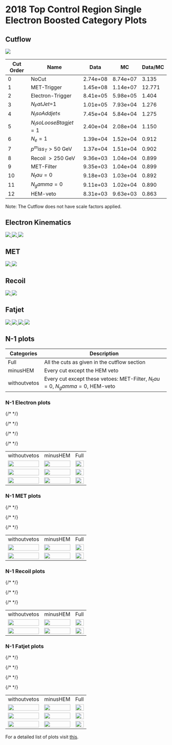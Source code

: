 # 2018 Top Control Region Single Electron Boosted Category Plots

## Cutflow
<a href="https://github.com/prayagyadav/shivani_code/blob/master/plots/ver7/boosted/e/Cutflow_BCat_CRTope_plot_2018.png">
<img src="https://github.com/prayagyadav/shivani_code/blob/master/plots/ver7/boosted/e/Cutflow_BCat_CRTope_plot_2018.png?raw=true"  />
</a>

| Cut Order | Name                  | Data     | MC       | Data/MC |
|-----------|-----------------------|----------|----------|---------|
| 0         | NoCut                 | 2.74e+08 | 8.74e+07 | 3.135   |
| 1         | MET-Trigger           | 1.45e+08 | 1.14e+07 | 12.771  |
| 2         | Electron-Trigger      | 8.41e+05 | 5.98e+05 | 1.404   |
| 3         | $N_FatJet$=1          | 1.01e+05 | 7.93e+04 | 1.276   |
| 4         | $N_IsoAddjet\leq$     | 7.45e+04 | 5.84e+04 | 1.275   |
| 5         | $N_IsoLooseBtagjet=1$ | 2.40e+04 | 2.08e+04 | 1.150   |
| 6         | $N_e=1$               | 1.39e+04 | 1.52e+04 | 0.912   |
| 7         | $p^miss_T>50$ GeV     | 1.37e+04 | 1.51e+04 | 0.902   |
| 8         | Recoil $>250$ GeV     | 9.36e+03 | 1.04e+04 | 0.899   |
| 9         | MET-Filter            | 9.35e+03 | 1.04e+04 | 0.899   |
| 10        | $N_tau=0$             | 9.18e+03 | 1.03e+04 | 0.892   |
| 11        | $N_gamma=0$           | 9.11e+03 | 1.02e+04 | 0.890   |
| 12        | HEM-veto              | 8.31e+03 | 9.63e+03 | 0.863   |

Note: The Cutflow does not have scale factors applied.

## Electron Kinematics
<a href="https://github.com/prayagyadav/shivani_code/blob/master/plots/ver7/boosted/e/Electron_pT_BCatTope_2018.png">
<img src="https://github.com/prayagyadav/shivani_code/blob/master/plots/ver7/boosted/e/Electron_pT_BCatTope_2018.png?raw=true"  />
</a>


<a href="https://github.com/prayagyadav/shivani_code/blob/master/plots/ver7/boosted/e/Electron_Eta_BCatTope_2018.png">
<img src="https://github.com/prayagyadav/shivani_code/blob/master/plots/ver7/boosted/e/Electron_Eta_BCatTope_2018.png?raw=true"  />
</a>

<a href="https://github.com/prayagyadav/shivani_code/blob/master/plots/ver7/boosted/e/Electron_Phi_BCatTope_2018.png">
<img src="https://github.com/prayagyadav/shivani_code/blob/master/plots/ver7/boosted/e/Electron_Phi_BCatTope_2018.png?raw=true"  />
</a>

## MET
<a href="https://github.com/prayagyadav/shivani_code/blob/master/plots/ver7/boosted/e/MET_pT_BCatTope_2018.png">
<img src="https://github.com/prayagyadav/shivani_code/blob/master/plots/ver7/boosted/e/MET_pT_BCatTope_2018.png?raw=true"  />
</a>
<a href="https://github.com/prayagyadav/shivani_code/blob/master/plots/ver7/boosted/e/MET_Phi_BCatTope_2018.png">
<img src="https://github.com/prayagyadav/shivani_code/blob/master/plots/ver7/boosted/e/MET_Phi_BCatTope_2018.png?raw=true"  />
</a>

## Recoil
<a href="https://github.com/prayagyadav/shivani_code/blob/master/plots/ver7/boosted/e/Recoil_BCatTope_2018.png"> 
<img src="https://github.com/prayagyadav/shivani_code/blob/master/plots/ver7/boosted/e/Recoil_BCatTope_2018.png?raw=true"  />
</a>
<a href="https://github.com/prayagyadav/shivani_code/blob/master/plots/ver7/boosted/e/Recoil_Phi_BCatTope_2018.png">
<img src="https://github.com/prayagyadav/shivani_code/blob/master/plots/ver7/boosted/e/Recoil_Phi_BCatTope_2018.png?raw=true" />
</a>

## Fatjet
<a href="https://github.com/prayagyadav/shivani_code/blob/master/plots/ver7/boosted/e/FJet_pT_BCatTope_2018.png">
<img src="https://github.com/prayagyadav/shivani_code/blob/master/plots/ver7/boosted/e/FJet_pT_BCatTope_2018.png?raw=true"  />
</a>
<a href="https://github.com/prayagyadav/shivani_code/blob/master/plots/ver7/boosted/e/FJet_Eta_BCatTope_2018.png">
<img src="https://github.com/prayagyadav/shivani_code/blob/master/plots/ver7/boosted/e/FJet_Eta_BCatTope_2018.png?raw=true"  />
</a>
<a href="https://github.com/prayagyadav/shivani_code/blob/master/plots/ver7/boosted/e/FJet_Phi_BCatTope_2018.png">
<img src="https://github.com/prayagyadav/shivani_code/blob/master/plots/ver7/boosted/e/FJet_Phi_BCatTope_2018.png?raw=true"  />
</a>
<a href="https://github.com/prayagyadav/shivani_code/blob/master/plots/ver7/boosted/e/FJet_Msd_BCatTope_2018.png">
<img src="https://github.com/prayagyadav/shivani_code/blob/master/plots/ver7/boosted/e/FJet_Msd_BCatTope_2018.png?raw=true"  />
</a>

## N-1 plots

|Categories|Description|
|--- |--- |
|Full|All the cuts as given in the cutflow section|
|minusHEM|Every cut except the HEM veto|
|withoutvetos|Every cut except these vetoes: MET-Filter, $N_tau=0$, $N_gamma=0$, HEM-veto|


### N-1 Electron plots

<table class="tg">
<tbody>

  {/* <!--- Description ---> */}
  <tr>
    <td class="tg-0pky">withoutvetos</td>
    <td class="tg-0pky">minusHEM</td>
    <td class="tg-0pky">Full</td>
  </tr>

  {/* <!--- Electron_pT ---> */}
  <tr>
    <td class="tg-0pky">
        <a href="https://github.com/prayagyadav/shivani_code/blob/master/plots/ver7/boosted/e/debug_Electron_pTwithoutvetos_BCatTope_2018.png">
            <img src="https://github.com/prayagyadav/shivani_code/blob/master/plots/ver7/boosted/e/debug_Electron_pTwithoutvetos_BCatTope_2018.png?raw=true" width="100%" />
        </a>
    </td>
    <td class="tg-0pky">
        <a href="https://github.com/prayagyadav/shivani_code/blob/master/plots/ver7/boosted/e/debug_Electron_pTminusHEM_BCatTope_2018.png">
            <img src="https://github.com/prayagyadav/shivani_code/blob/master/plots/ver7/boosted/e/debug_Electron_pTminusHEM_BCatTope_2018.png?raw=true" width="100%" />
        </a>
    </td>
    <td class="tg-0pky">
        <a href="https://github.com/prayagyadav/shivani_code/blob/master/plots/ver7/boosted/e/Electron_pT_BCatTope_2018.png">
            <img src="https://github.com/prayagyadav/shivani_code/blob/master/plots/ver7/boosted/e/Electron_pT_BCatTope_2018.png?raw=true" width="100%" />
        </a>
    </td>
  </tr>

  {/* <!--- Electron_Eta ---> */}
  <tr>
    <td class="tg-0pky">
        <a href="https://github.com/prayagyadav/shivani_code/blob/master/plots/ver7/boosted/e/debug_Electron_Etawithoutvetos_BCatTope_2018.png">
            <img src="https://github.com/prayagyadav/shivani_code/blob/master/plots/ver7/boosted/e/debug_Electron_Etawithoutvetos_BCatTope_2018.png?raw=true" width="100%" />
        </a>
    </td>
    <td class="tg-0pky">
        <a href="https://github.com/prayagyadav/shivani_code/blob/master/plots/ver7/boosted/e/debug_Electron_EtaminusHEM_BCatTope_2018.png">
            <img src="https://github.com/prayagyadav/shivani_code/blob/master/plots/ver7/boosted/e/debug_Electron_EtaminusHEM_BCatTope_2018.png?raw=true" width="100%" />
        </a>
    </td>
    <td class="tg-0pky">
        <a href="https://github.com/prayagyadav/shivani_code/blob/master/plots/ver7/boosted/e/Electron_Eta_BCatTope_2018.png">
            <img src="https://github.com/prayagyadav/shivani_code/blob/master/plots/ver7/boosted/e/Electron_Eta_BCatTope_2018.png?raw=true" width="100%" />
        </a>
    </td>
  </tr>

  {/* <!--- Electron_Phi ---> */}
  <tr>
    <td class="tg-0pky">
        <a href="https://github.com/prayagyadav/shivani_code/blob/master/plots/ver7/boosted/e/debug_Electron_Phiwithoutvetos_BCatTope_2018.png">
            <img src="https://github.com/prayagyadav/shivani_code/blob/master/plots/ver7/boosted/e/debug_Electron_Phiwithoutvetos_BCatTope_2018.png?raw=true" width="100%" />
        </a>
    </td>
    <td class="tg-0pky">
        <a href="https://github.com/prayagyadav/shivani_code/blob/master/plots/ver7/boosted/e/debug_Electron_PhiminusHEM_BCatTope_2018.png">
            <img src="https://github.com/prayagyadav/shivani_code/blob/master/plots/ver7/boosted/e/debug_Electron_PhiminusHEM_BCatTope_2018.png?raw=true" width="100%" />
        </a>
    </td>
    <td class="tg-0pky">
        <a href="https://github.com/prayagyadav/shivani_code/blob/master/plots/ver7/boosted/e/Electron_Phi_BCatTope_2018.png">
            <img src="https://github.com/prayagyadav/shivani_code/blob/master/plots/ver7/boosted/e/Electron_Phi_BCatTope_2018.png?raw=true" width="100%" />
        </a>
    </td>
  </tr>

</tbody>
</table>

### N-1 MET plots

<table class="tg">
<tbody>

  {/* <!--- Description ---> */}
  <tr>
    <td class="tg-0pky">withoutvetos</td>
    <td class="tg-0pky">minusHEM</td>
    <td class="tg-0pky">Full</td>
  </tr>

  {/* <!--- MET ---> */}
  <tr>
    <td class="tg-0pky">
        <a href="https://github.com/prayagyadav/shivani_code/blob/master/plots/ver7/boosted/e/debug_MET_pTwithoutvetos_BCatTope_2018.png">
            <img src="https://github.com/prayagyadav/shivani_code/blob/master/plots/ver7/boosted/e/debug_MET_pTwithoutvetos_BCatTope_2018.png?raw=true" width="100%" />
        </a>
    </td>
    <td class="tg-0pky">
        <a href="https://github.com/prayagyadav/shivani_code/blob/master/plots/ver7/boosted/e/debug_MET_pTminusHEM_BCatTope_2018.png">
            <img src="https://github.com/prayagyadav/shivani_code/blob/master/plots/ver7/boosted/e/debug_MET_pTminusHEM_BCatTope_2018.png?raw=true" width="100%" />
        </a>
    </td>
    <td class="tg-0pky">
        <a href="https://github.com/prayagyadav/shivani_code/blob/master/plots/ver7/boosted/e/MET_pT_BCatTope_2018.png">
            <img src="https://github.com/prayagyadav/shivani_code/blob/master/plots/ver7/boosted/e/MET_pT_BCatTope_2018.png?raw=true" width="100%" />
        </a>
    </td>
  </tr>

  {/* <!--- MET Phi ---> */}
  <tr>
    <td class="tg-0pky">
        <a href="https://github.com/prayagyadav/shivani_code/blob/master/plots/ver7/boosted/e/debug_MET_Phiwithoutvetos_BCatTope_2018.png">
            <img src="https://github.com/prayagyadav/shivani_code/blob/master/plots/ver7/boosted/e/debug_MET_Phiwithoutvetos_BCatTope_2018.png?raw=true" width="100%" />
        </a>
    </td>
    <td class="tg-0pky">
        <a href="https://github.com/prayagyadav/shivani_code/blob/master/plots/ver7/boosted/e/debug_MET_PhiminusHEM_BCatTope_2018.png">
            <img src="https://github.com/prayagyadav/shivani_code/blob/master/plots/ver7/boosted/e/debug_MET_PhiminusHEM_BCatTope_2018.png?raw=true" width="100%" />
        </a>
    </td>
    <td class="tg-0pky">
        <a href="https://github.com/prayagyadav/shivani_code/blob/master/plots/ver7/boosted/e/MET_Phi_BCatTope_2018.png">
            <img src="https://github.com/prayagyadav/shivani_code/blob/master/plots/ver7/boosted/e/MET_Phi_BCatTope_2018.png?raw=true" width="100%" />
        </a>
    </td>
  </tr>

</tbody>
</table>

### N-1 Recoil plots

<table class="tg">
<tbody>

  {/* <!--- Description ---> */}
  <tr>
    <td class="tg-0pky">withoutvetos</td>
    <td class="tg-0pky">minusHEM</td>
    <td class="tg-0pky">Full</td>
  </tr>

  {/* <!--- Recoil ---> */}
  <tr>
    <td class="tg-0pky">
        <a href="https://github.com/prayagyadav/shivani_code/blob/master/plots/ver7/boosted/e/debug_Recoilwithoutvetos_BCatTope_2018.png">
            <img src="https://github.com/prayagyadav/shivani_code/blob/master/plots/ver7/boosted/e/debug_Recoilwithoutvetos_BCatTope_2018.png?raw=true" width="100%" />
        </a>
    </td>
    <td class="tg-0pky">
        <a href="https://github.com/prayagyadav/shivani_code/blob/master/plots/ver7/boosted/e/debug_RecoilminusHEM_BCatTope_2018.png">
            <img src="https://github.com/prayagyadav/shivani_code/blob/master/plots/ver7/boosted/e/debug_RecoilminusHEM_BCatTope_2018.png?raw=true" width="100%" />
        </a>
    </td>
    <td class="tg-0pky">
        <a href="https://github.com/prayagyadav/shivani_code/blob/master/plots/ver7/boosted/e/Recoil_BCatTope_2018.png">
            <img src="https://github.com/prayagyadav/shivani_code/blob/master/plots/ver7/boosted/e/Recoil_BCatTope_2018.png?raw=true" width="100%" />
        </a>
    </td>
  </tr>

  {/* <!--- Recoil Phi ---> */}
  <tr>
    <td class="tg-0pky">
        <a href="https://github.com/prayagyadav/shivani_code/blob/master/plots/ver7/boosted/e/debug_Recoil_Phiwithoutvetos_BCatTope_2018.png">
            <img src="https://github.com/prayagyadav/shivani_code/blob/master/plots/ver7/boosted/e/debug_Recoil_Phiwithoutvetos_BCatTope_2018.png?raw=true" width="100%" />
        </a>
    </td>
    <td class="tg-0pky">
        <a href="https://github.com/prayagyadav/shivani_code/blob/master/plots/ver7/boosted/e/debug_Recoil_PhiminusHEM_BCatTope_2018.png">
            <img src="https://github.com/prayagyadav/shivani_code/blob/master/plots/ver7/boosted/e/debug_Recoil_PhiminusHEM_BCatTope_2018.png?raw=true" width="100%" />
        </a>
    </td>
    <td class="tg-0pky">
        <a href="https://github.com/prayagyadav/shivani_code/blob/master/plots/ver7/boosted/e/Recoil_Phi_BCatTope_2018.png">
            <img src="https://github.com/prayagyadav/shivani_code/blob/master/plots/ver7/boosted/e/Recoil_Phi_BCatTope_2018.png?raw=true" width="100%" />
        </a>
    </td>
  </tr>

</tbody>
</table>

### N-1 Fatjet plots

<table class="tg">
<tbody>

  {/* <!--- Description ---> */}
  <tr>
    <td class="tg-0pky">withoutvetos</td>
    <td class="tg-0pky">minusHEM</td>
    <td class="tg-0pky">Full</td>
  </tr>

  {/* <!--- FJet_pT ---> */}
  <tr>
    <td class="tg-0pky">
        <a href="https://github.com/prayagyadav/shivani_code/blob/master/plots/ver7/boosted/e/debug_FJet_pTwithoutvetos_BCatTope_2018.png">
            <img src="https://github.com/prayagyadav/shivani_code/blob/master/plots/ver7/boosted/e/debug_FJet_pTwithoutvetos_BCatTope_2018.png?raw=true" width="100%" />
        </a>
    </td>
    <td class="tg-0pky">
        <a href="https://github.com/prayagyadav/shivani_code/blob/master/plots/ver7/boosted/e/debug_FJet_pTminusHEM_BCatTope_2018.png">
            <img src="https://github.com/prayagyadav/shivani_code/blob/master/plots/ver7/boosted/e/debug_FJet_pTminusHEM_BCatTope_2018.png?raw=true" width="100%" />
        </a>
    </td>
    <td class="tg-0pky">
        <a href="https://github.com/prayagyadav/shivani_code/blob/master/plots/ver7/boosted/e/FJet_pT_BCatTope_2018.png">
            <img src="https://github.com/prayagyadav/shivani_code/blob/master/plots/ver7/boosted/e/FJet_pT_BCatTope_2018.png?raw=true" width="100%" />
        </a>
    </td>
  </tr>

  {/* <!--- FJet_Eta ---> */}
  <tr>
    <td class="tg-0pky">
        <a href="https://github.com/prayagyadav/shivani_code/blob/master/plots/ver7/boosted/e/debug_FJet_Etawithoutvetos_BCatTope_2018.png">
            <img src="https://github.com/prayagyadav/shivani_code/blob/master/plots/ver7/boosted/e/debug_FJet_Etawithoutvetos_BCatTope_2018.png?raw=true" width="100%" />
        </a>
    </td>
    <td class="tg-0pky">
        <a href="https://github.com/prayagyadav/shivani_code/blob/master/plots/ver7/boosted/e/debug_FJet_EtaminusHEM_BCatTope_2018.png">
            <img src="https://github.com/prayagyadav/shivani_code/blob/master/plots/ver7/boosted/e/debug_FJet_EtaminusHEM_BCatTope_2018.png?raw=true" width="100%" />
        </a>
    </td>
    <td class="tg-0pky">
        <a href="https://github.com/prayagyadav/shivani_code/blob/master/plots/ver7/boosted/e/FJet_Eta_BCatTope_2018.png">
            <img src="https://github.com/prayagyadav/shivani_code/blob/master/plots/ver7/boosted/e/FJet_Eta_BCatTope_2018.png?raw=true" width="100%" />
        </a>
    </td>
  </tr>

  {/* <!--- FJet_Phi ---> */}
  <tr>
    <td class="tg-0pky">
        <a href="https://github.com/prayagyadav/shivani_code/blob/master/plots/ver7/boosted/e/debug_FJet_Phiwithoutvetos_BCatTope_2018.png">
            <img src="https://github.com/prayagyadav/shivani_code/blob/master/plots/ver7/boosted/e/debug_FJet_Phiwithoutvetos_BCatTope_2018.png?raw=true" width="100%" />
        </a>
    </td>
    <td class="tg-0pky">
        <a href="https://github.com/prayagyadav/shivani_code/blob/master/plots/ver7/boosted/e/debug_FJet_PhiminusHEM_BCatTope_2018.png">
            <img src="https://github.com/prayagyadav/shivani_code/blob/master/plots/ver7/boosted/e/debug_FJet_PhiminusHEM_BCatTope_2018.png?raw=true" width="100%" />
        </a>
    </td>
    <td class="tg-0pky">
        <a href="https://github.com/prayagyadav/shivani_code/blob/master/plots/ver7/boosted/e/FJet_Phi_BCatTope_2018.png">
            <img src="https://github.com/prayagyadav/shivani_code/blob/master/plots/ver7/boosted/e/FJet_Phi_BCatTope_2018.png?raw=true" width="100%" />
        </a>
    </td>
  </tr>

</tbody>
</table>

For a detailed list of plots visit [this](https://pages.hep.wisc.edu/~bsahu/PRAYAG/plots/ver7/boosted/e/).
